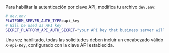 Para habilitar la autenticación por clave API, modifica tu archivo `dev.env`:

<CodeExample>

```bash
# dev.env
PLATFORM_SERVER_AUTH_TYPE=api_key
# Will be used as API key
SECRET_PLATFORM_API_AUTH_SECRET="your API key that business server will use"
```

</CodeExample>

Una vez habilitado, todas las solicitudes deben incluir un encabezado válido `X-Api-Key`, configurado con la clave API establecida.
